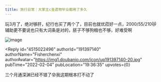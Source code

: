 ```yaml
---
title: 旅行日常｜大家主c圣遗物毕业都用了多久
---
```



<Forum groupName="原神" groupUrl="https://www.douban.com/group/genshin/" archivedAt="2025-05-16T16:47:48.072Z">
  <Post
    id="259253471"
    title="旅行日常｜大家主c圣遗物毕业都用了多久"
    url="https://www.douban.com/group/topic/259253471/?_spm_id=MjE3NjYxNzI4"
    pubTime="2022-02-04"
    highlightUserId="191397140"
  >
玩3月了，绝对够肝，纪行也买了两个了，目前也就优菈好一点，2000/55/210😿辅助更不要说也只有大词条是对的，胚子不够狗粮也不够，好难受啊

![image](https://img1.doubanio.com/view/group_topic/l/public/p525711940.webp)

<Reply
  id="4515022496"
  authorId="191397140"
  authorName="Fisherchenxi"
  authorAvatar="https://img1.doubanio.com/icon/up191397140-20.jpg"
  pubTime="2022-02-04"
  pubLocation="19:36:35"
  upvotes={0}
>
三个月通深渊已经不错了😰我这期根本打不动了
</Reply>
  </Post>
</Forum>

